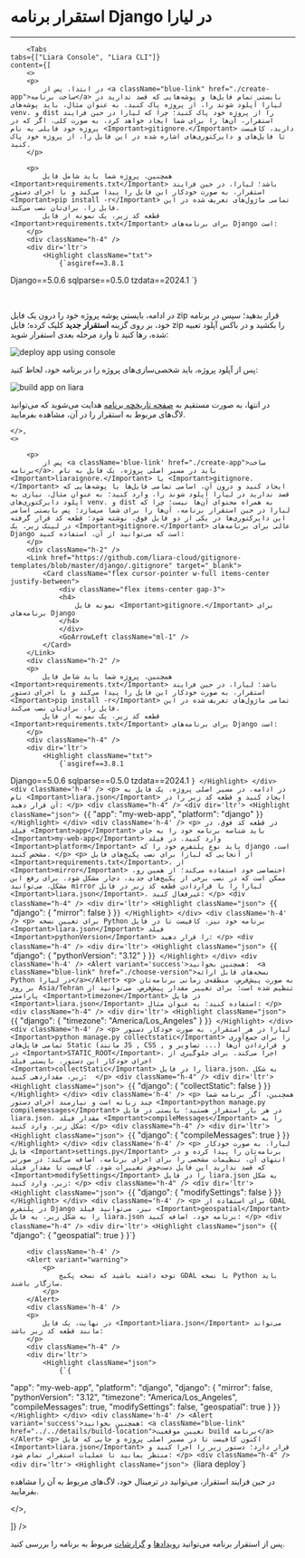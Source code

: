 

<Layout>

# استقرار برنامه Django در لیارا
<hr className="mb-2" />

        <Tabs 
    tabs={["Liara Console", "Liara CLI"]} 
    content={[
        <>
        <p>
            در ابتدا، پس از <a className="blue-link" href="./create-app">ساخت برنامه</a> بایستی تمام فایل‌ها و پوشه‌هایی که قصد ندارید در لیارا آپلود شوند را، از پروژه پاک کنید. به عنوان مثال، باید پوشه‌های venv. و dist را از پروژه خود پاک کنید؛ چرا که لیارا در حین فرایند استقرار، آن‌ها را برای شما ایجاد خواهد کرد. به صورت کلی، اگر که در پروژه خود فایلی به نام <Important>gitignore.</Important> دارید، کافیست تا فایل‌های و دایرکتوری‌های اشاره شده در این فایل را، از پروژه خود پاک کنید.
        </p>

        <p>
            همچنین، پروژه شما باید شامل فایل <Important>requirements.txt</Important> باشد؛ لیارا، در حین فرایند استقرار، به صورت خودکار این فایل را پیدا می‌کند و با اجرای دستور <Important>pip install -r</Important> تمامی ماژول‌های تعریف شده در این فایل را، برای‌تان نصب می‌کند.
            قطعه کد زیر، یک نمونه از فایل <Important>requirements.txt</Important> برای برنامه‌های Django است:
        </p>
        <div className="h-4" />
        <div dir='ltr'>
            <Highlight className="txt">
                {`asgiref==3.8.1
Django==5.0.6
sqlparse==0.5.0
tzdata==2024.1
`}
            </Highlight>
        </div>
        <div className='h-4' />        
        <p>
            در ادامه، بایستی پوشه پروژه خود را درون یک فایل zip قرار بدهید؛ سپس در برنامه خود، بر روی گزینه <b>استقرار جدید</b> کلیک کرده؛ فایل zip را بکشید و در باکس آپلود تعبیه شده، رها کنید تا وارد مرحله بعدی استقرار شوید:
        </p>
        <img src="https://files.liara.ir/liara/docs/deploy-app-using-console.gif" alt="deploy app using console" />
        <div className="h-4" />
        <p>
            پس از آپلود پروژه، باید شخصی‌سازی‌های پروژه را در برنامه خود، لحاظ کنید:
        </p>
        <div className="h-4" />
        <img src="https://files.liara.ir/liara/docs/deploy-django-app-using-console.gif" alt="build app on liara" />
        <div className="h-4" />
        <p>
            در انتها، به صورت مستقیم به <a href="../../details/private-registery" className="blue-link">صفحه تاریخچه برنامه</a> هدایت می‌شوید که می‌توانید لاگ‌های مربوط به استقرار را در آن، مشاهده بفرمایید. 
        </p>

    </>,
    <>

        <p>
            پس از <a className='blue-link' href="./create-app">ساخت برنامه</a>، باید در مسیر اصلی پروژه، یک فایل به نام <Important>liaraignore.</Important> یا <Important>gitignore.</Important> ایجاد کنید و درون آن، اسامی تمامی فایل‌ها یا پوشه‌هایی که قصد ندارید در لیارا آپلود شوند را، وارد کنید؛ به عنوان مثال، نیازی به آپلود دایرکتوری‌های venv. و dist به همراه محتوای آن‌ها نیست؛ چرا که لیارا در حین استقرار برنامه، آن‌ها را برای شما می‌سازد؛ پس بایستی اسامی این دایرکتوری‌ها در یکی از دو فایل فوق، نوشته شود؛ قطعه کد قرار گرفته در لینک زیر، یک <Important>gitignore.</Important> عالی برای برنامه‌های Django است که می‌توانید از آن، استفاده کنید:
        </p>
        <div className="h-2" />
        <Link href="https://github.com/liara-cloud/gitignore-templates/blob/master/django/.gitignore" target="_blank">
            <Card className="flex cursor-pointer w-full items-center justify-between">
                <div className="flex items-center gap-3">
                <h4>
                    نمونه فایل <Important>gitignore.</Important> برای برنامه‌های Django
                </h4>
                </div>
                <GoArrowLeft className="ml-1" />
            </Card>
        </Link>
        <div className="h-2" />
        <p>
            همچنین، پروژه شما باید شامل فایل <Important>requirements.txt</Important> باشد؛ لیارا، در حین فرایند استقرار، به صورت خودکار این فایل را پیدا می‌کند و با اجرای دستور <Important>pip install -r</Important> تمامی ماژول‌های تعریف شده در این فایل را، برای‌تان نصب می‌کند.
            قطعه کد زیر، یک نمونه از فایل <Important>requirements.txt</Important> برای برنامه‌های Django است:
        </p>
        <div className="h-4" />
        <div dir='ltr'>
            <Highlight className="txt">
                {`asgiref==3.8.1
Django==5.0.6
sqlparse==0.5.0
tzdata==2024.1
`}
            </Highlight>
        </div>
        <div className='h-4' />
        <p>
            در ادامه، در مسیر اصلی پروژه، یک فایل به نام <Important>liara.json</Important> ایجاد کنید و قطعه کد زیر را در آن قرار دهید:
        </p>
        <div className="h-4" />
        <div dir='ltr'>
            <Highlight className="json">
                {`{
    "app": "my-web-app", 
    "platform": "django"
}`}
            </Highlight>
        </div>
        <div className='h-4' />
        <p>
            در قطعه کد فوق، در فیلد <Important>app</Important> باید شناسه برنامه خود را به جای <Important>my-web-app</Important> وارد کنید.
            در فیلد <Important>platform</Important> باید نوع پلتفرم خود را که django است، مشخص کنید.
        </p>
        <p>
            از آنجایی که لیارا برای نصب پکیج‌های فایل <Important>requirements.txt</Important>، از <Important>mirror</Important> اختصاصی خود استفاده می‌کند؛ از همین رو، ممکن است که در نصب برخی از پکیج‌های جدید، دچار مشکل شود. برای رفع این مشکل، می‌توانید mirror لیارا را با قراردادن قطعه کد زیر در فایل <Important>liara.json</Important>، غیرفعال کنید:
        </p>
        <div className="h-4" />
        <div dir='ltr'>
            <Highlight className="json">
                {`{
  "django": {
    "mirror": false
  }
}`}
            </Highlight>
        </div>
        <div className='h-4' />
        <p>
            برای تعیین نسخه Python برنامه خود نیز، کافیست تا در فایل <Important>liara.json</Important> فیلد <Important>pythonVersion</Important> را قرار دهید:
        </p>
        <div className="h-4" />
        <div dir='ltr'>
            <Highlight className="json">
                {`{
  "django": {
    "pythonVersion": "3.12"
  }
}`}
            </Highlight>
        </div>
        <div className='h-4' />
        <Alert variant='success'>همچنین بخوانید:  <a className="blue-link" href="./choose-version">نسخه‌های قابل ارائه Python در لیارا</a></Alert>
        <p>
            به صورت پیش‌فرض، منطقه‌ی زمانی برنامه‌تان بر روی Asia/Tehran تنظیم شده است؛ برای تغییر مقدار پیش‌فرض، می‌توانید از پارامتر <Important>timezone</Important> در فایل <Important>liara.json</Important> استفاده کنید؛ به عنوان مثال:
        </p>
        <div className="h-4" />
        <div dir='ltr'>
            <Highlight className="json">
                {`{
    "django": {
      "timezone": "America/Los_Angeles"
  }
}`}
            </Highlight>
        </div>
        <div className='h-4' />
        <p>
            لیارا در هر استقرار، به صورت خودکار دستور <Important>python manage.py collectstatic</Important> را برای جمع‌آوری تمامی فایل‌های Static (مانند JS , CSS , تصاویر و ...) و قراردادن آن‌ها در <Important>STATIC_ROOT</Important>، اجرا می‌کند. برای جلوگیری از اجرای خودکار این دستور، بایستی فیلد <Important>collectStatic</Important> را در فایل liara.json، به شکل زیر، مقداردهی کنید: 
        </p>
        <div className="h-4" />
        <div dir='ltr'>
            <Highlight className="json">
                {`{
  "django": {
    "collectStatic": false
  }
}`}
            </Highlight>
        </div>
        <div className='h-4' />
        <p>
        همچنین، اگر برنامه شما چند زبانه است و نیازمند اجرای دستور <Important>python manage.py compilemessages</Important> در هر بار استقرار هستید؛ بایستی در فایل liara.json، مقدار فیلد <Important>compileMessages</Important> را به شکل زیر، وارد کنید:
        </p>
        <div className="h-4" />
        <div dir='ltr'>
            <Highlight className="json">
                {`{
  "django": {
    "compileMessages": true
  }
}`}
            </Highlight>
        </div>
        <div className='h-4' />
        <p>
            لیارا، به صورت خودکار فایل <Important>settings.py</Important> برنامه‌تان را پیدا کرده و در انتهای آن، تنظیمات مشخصی را برای اجرای برنامه، اضافه می‌کند؛ در صورتی که قصد ندارید این فایل دست‌خوش تغییرات شود، کافیست تا مقدار فیلد <Important>modifySettings</Important> را در فایل liara.json به شکل زیر، وارد کنید:
        </p>
        <div className="h-4" />
        <div dir='ltr'>
            <Highlight className="json">
                {`{
  "django": {
    "modifySettings": false
  }
}`}
            </Highlight>
        </div>
        <div className='h-4' />
        <p>
            برای استفاده از GDAL در پلتفرم Django نیز، می‌توانید فیلد <Important>geospatial</Important> را به شکل زیر، به فایل liara.json برنامه خود، اضافه کنید:
        </p>
        <div className="h-4" />
        <div dir='ltr'>
            <Highlight className="json">
                {`{
    "django": {
        "geospatial": true
    }
}`}
            </Highlight>
        </div>

        <div className='h-4' />
        <Alert variant="warning">
            <p>
                توجه داشته باشید که نسخه پکیج GDAL با نسخه Python باید سازگار باشند.
            </p>
        </Alert>        
        <div className='h-4' />
        <p>
            در نهایت، یک فایل <Important>liara.json</Important> می‌تواند مانند قطعه کد زیر باشد:
        </p>
        <div className="h-4" />
        <div dir='ltr'>
            <Highlight className="json">
                {`{
  "app": "my-web-app", 
  "platform": "django",
  "django": {
    "mirror": false,
    "pythonVersion": "3.12",
    "timezone": "America/Los_Angeles",
    "compileMessages": true,
    "modifySettings": false,
    "geospatial": true
  }
}`}
            </Highlight>
        </div>
        <div className='h-4' />
        <Alert variant='success'>همچنین بخوانید: <a className="blue-link" href="../../details/build-location">تعیین موقعیت build برنامه</a></Alert>
        <p>
            اکنون کافیست تا در مسیر اصلی پروژه و جایی که فایل <Important>liara.json</Important> قرار دارد؛ دستور زیر را اجرا کنید و منتظر بمانید تا عملیات استقرار تمام شود:
        </p>
        <div className="h-4" />
        <div dir='ltr'>
            <Highlight className="json">
                {`liara deploy`}
            </Highlight>
        </div>
        <div className='h-4' />
        <p>
            در حین فرایند استقرار، می‌توانید در ترمینال خود، لاگ‌های مربوط به آن را مشاهده بفرمایید.
        </p>
    </>,

]} 
/>


<Alert variant='success'>
<p>
    پس از استقرار برنامه می‌توانید <a href="../../details/events" className="blue-link">رویدادها</a> و <a href="../../details/observations/about" className="blue-link">گزارشات</a> مربوط به برنامه را بررسی کنید.
</p>
</Alert>


<NextPage next="./set-envs" />
</Layout>
